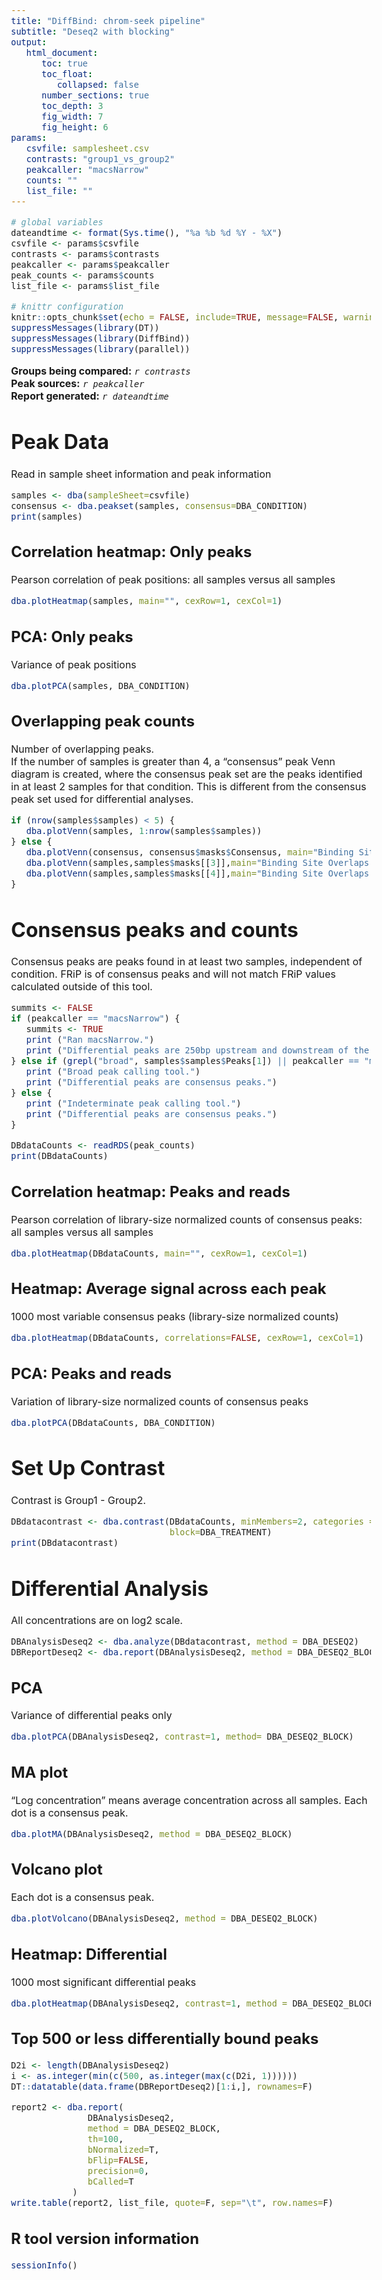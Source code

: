 ```yaml
---
title: "DiffBind: chrom-seek pipeline"
subtitle: "Deseq2 with blocking"
output: 
   html_document:
      toc: true
      toc_float:
         collapsed: false
      number_sections: true
      toc_depth: 3
      fig_width: 7
      fig_height: 6
params:
   csvfile: samplesheet.csv
   contrasts: "group1_vs_group2"
   peakcaller: "macsNarrow"
   counts: ""
   list_file: ""
---
```


<style type="text/css">
   body {
      font-size: 12pt;
   }
</style>

```r
# global variables
dateandtime <- format(Sys.time(), "%a %b %d %Y - %X")
csvfile <- params$csvfile
contrasts <- params$contrasts
peakcaller <- params$peakcaller
peak_counts <- params$counts
list_file <- params$list_file

# knittr configuration
knitr::opts_chunk$set(echo = FALSE, include=TRUE, message=FALSE, warning=FALSE, error=FALSE)
suppressMessages(library(DT))
suppressMessages(library(DiffBind))
suppressMessages(library(parallel))
```

**Groups being compared:**
    *`r contrasts`*  
**Peak sources:**
    *`r peakcaller`*  
**Report generated:** 
    *`r dateandtime`*
 
# Peak Data
Read in sample sheet information and peak information
```r
samples <- dba(sampleSheet=csvfile)
consensus <- dba.peakset(samples, consensus=DBA_CONDITION)
print(samples)
```

## Correlation heatmap: Only peaks
Pearson correlation of peak positions: all samples versus all samples  
```r
dba.plotHeatmap(samples, main="", cexRow=1, cexCol=1)
```

## PCA: Only peaks
Variance of peak positions  
```r
dba.plotPCA(samples, DBA_CONDITION)
```

## Overlapping peak counts
Number of overlapping peaks.  
If the number of samples is greater than 4, a "consensus" peak Venn diagram is created, where
the consensus peak set are the peaks identified in at least 2 samples for that condition. This is different
from the consensus peak set used for differential analyses.
```r
if (nrow(samples$samples) < 5) {
   dba.plotVenn(samples, 1:nrow(samples$samples)) 
} else {
   dba.plotVenn(consensus, consensus$masks$Consensus, main="Binding Site Overlaps: 'consensus', comparing between groups")
   dba.plotVenn(samples,samples$masks[[3]],main="Binding Site Overlaps: samples in Group1")
   dba.plotVenn(samples,samples$masks[[4]],main="Binding Site Overlaps: samples in Group2")
}
```

# Consensus peaks and counts
Consensus peaks are peaks found in at least two samples, independent of condition.
FRiP is of consensus peaks and will not match FRiP values calculated outside of this tool.
```r
summits <- FALSE
if (peakcaller == "macsNarrow") {
   summits <- TRUE
   print ("Ran macsNarrow.")
   print ("Differential peaks are 250bp upstream and downstream of the summits.")
} else if (grepl("broad", samples$samples$Peaks[1]) || peakcaller == "macsBroad") {
   print ("Broad peak calling tool.")
   print ("Differential peaks are consensus peaks.")
} else {
   print ("Indeterminate peak calling tool.")
   print ("Differential peaks are consensus peaks.")
}
```

```r
DBdataCounts <- readRDS(peak_counts)
print(DBdataCounts)
```

## Correlation heatmap: Peaks and reads
Pearson correlation of library-size normalized counts of consensus peaks: all samples versus all samples
```r
dba.plotHeatmap(DBdataCounts, main="", cexRow=1, cexCol=1)
```

## Heatmap: Average signal across each peak
1000 most variable consensus peaks (library-size normalized counts)
```r
dba.plotHeatmap(DBdataCounts, correlations=FALSE, cexRow=1, cexCol=1)
```

## PCA: Peaks and reads
Variation of library-size normalized counts of consensus peaks
```r
dba.plotPCA(DBdataCounts, DBA_CONDITION)
```

# Set Up Contrast
Contrast is Group1 - Group2.
```r
DBdatacontrast <- dba.contrast(DBdataCounts, minMembers=2, categories = DBA_CONDITION,
							   block=DBA_TREATMENT)
print(DBdatacontrast)
```

# Differential Analysis
All concentrations are on log2 scale.

```r
DBAnalysisDeseq2 <- dba.analyze(DBdatacontrast, method = DBA_DESEQ2)
DBReportDeseq2 <- dba.report(DBAnalysisDeseq2, method = DBA_DESEQ2_BLOCK)
```

## PCA
Variance of differential peaks only

```r
dba.plotPCA(DBAnalysisDeseq2, contrast=1, method= DBA_DESEQ2_BLOCK)
```

## MA plot
"Log concentration" means average concentration across all samples.
Each dot is a consensus peak.

```r
dba.plotMA(DBAnalysisDeseq2, method = DBA_DESEQ2_BLOCK)
```

## Volcano plot
Each dot is a consensus peak.

```r
dba.plotVolcano(DBAnalysisDeseq2, method = DBA_DESEQ2_BLOCK)
```


## Heatmap: Differential
1000 most significant differential peaks

```r
dba.plotHeatmap(DBAnalysisDeseq2, contrast=1, method = DBA_DESEQ2_BLOCK, correlations=FALSE, margin=20, cexRow=1, cexCol=1)
```

## Top 500 or less differentially bound peaks 

```r
D2i <- length(DBAnalysisDeseq2)
i <- as.integer(min(c(500, as.integer(max(c(D2i, 1))))))
DT::datatable(data.frame(DBReportDeseq2)[1:i,], rownames=F)

report2 <- dba.report(
               DBAnalysisDeseq2,
               method = DBA_DESEQ2_BLOCK,
               th=100,
               bNormalized=T,
               bFlip=FALSE,
               precision=0,
               bCalled=T
            )
write.table(report2, list_file, quote=F, sep="\t", row.names=F)
```


## R tool version information
```r
sessionInfo()
```

<div class="tocify-extend-page" data-unique="tocify-extend-page" style="height: 0;"></div>